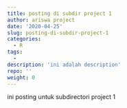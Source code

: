 ```yaml
---
title: posting di subdir project 1
author: ariswa project
date: '2020-04-25'
slug: posting-di-subdir-project-1
categories:
  - R
tags:
  - 
description: 'ini adalah description'
repo: ''
weight: 0
---
```

ini posting untuk subdirectori project 1  


